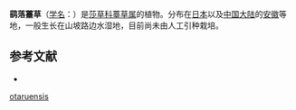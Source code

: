 {{Speciesbox
| name = 鹞落薹草
| status = 
| status_system = 
| image =
| genus = Carex
| species = otaruensis
| authority = Franch.
}}

'''鹞落薹草'''（[[学名|学名]]：{{lang|la|''Carex otaruensis''}}）是[[莎草科|莎草科]][[薹草属|薹草属]]的植物。分布在[[日本|日本]]以及[[中国大陆|中国大陆]]的[[安徽|安徽]]等地，一般生长在山坡路边水湿地，目前尚未由人工引种栽培。

== 参考文献 ==
<div class="references-small">
* {{cite web| url =http://www.bioinfo.cn/db05/KmzwSpecies.php?action=view&id=25068| title =鹞落薹草| work =《中国高等植物数据库全库》| publisher =中国科学院微生物研究所| author =昆明植物研究所| accessdate =2009-02-25| deadurl =yes| archiveurl =https://web.archive.org/web/20160305000701/http://www.bioinfo.cn/db05/KmzwSpecies.php?action=view&id=25068| archivedate =2016-03-05}}
</div>
{{Taxonbar|from=Q11174648}}

{{DEFAULTSORT:Carex otaruensis}}
[[Category:薹草属|otaruensis]]


{{Carex-stub}}